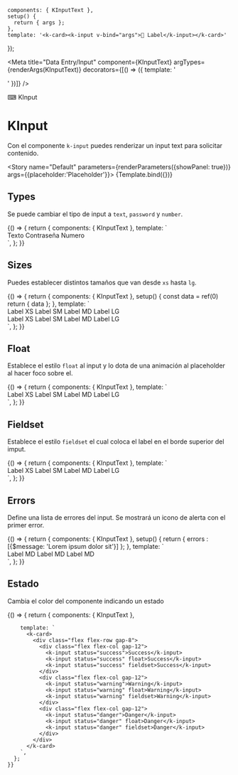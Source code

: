 
    components: { KInputText },
    setup() {
      return { args };
    },
    template: '<k-card><k-input v-bind="args">🦄 Label</k-input></k-card>'
});

<Meta title="Data Entry/Input" component={KInputText} argTypes={renderArgs(KInputText)} decorators={[() => ({ template: '<div class="flex items-center justify-center p-10"><story /></div>' })]} />

<SHead image="https://media2.giphy.com/media/SwImQhtiNA7io/giphy.gif?cid=ecf05e47z82yq5bzlbtacqrphv0r4tr1wtbmnhzeakchqa9a&rid=giphy.gif&ct=g">⌨ KInput</SHead>

# KInput
Con el componente `k-input` puedes renderizar un input text para solicitar contenido.

<Story name="Default" parameters={renderParameters({showPanel: true})} args={{placeholder:'Placeholder'}}>
  {Template.bind({})}
</Story>

<ArgsTable story="Default" />


## **Types**
Se puede cambiar el tipo de input a `text`, `password` y `number`.

<Canvas>
  <Story name="Types" argTypes={renderArgs(KInputText, {}, true)} parameters={renderParameters({showPanel: false})}>
    {() => {
      return {
        components: { KInputText },
        template: `
          <k-card>
            <div class="flex flex-col gap-6">
              <k-input type="text" placeholder="Texto">Texto</k-input>
              <k-input type="password" placeholder="Contraseña">Contraseña</k-input>
              <k-input type="number" placeholder="Numero">Numero</k-input>
            </div>
          </k-card>
        `,
      };
    }}
  </Story>
</Canvas>

## **Sizes**
Puedes establecer distintos tamaños que van desde `xs` hasta `lg`.

<Canvas>
  <Story name="Sizes" argTypes={renderArgs(KInputText, {}, true)} parameters={renderParameters({showPanel: false})}>
    {() => {
      return {
        components: { KInputText },
        setup() {
          const data = ref(0)
          return { data };
        },
        template: `
          <k-card>
            <div class="flex flex-row gap-8">
              <div class="flex flex-col gap-12">
                <k-input size="xs">Label XS</k-input>
                <k-input size="sm">Label SM</k-input>
                <k-input size="md">Label MD</k-input>
                <k-input size="lg">Label LG</k-input>
              </div>
              <div class="flex flex-col gap-12">
                <k-input size="xs" type="number" v-model="data">Label XS</k-input>
                <k-input size="sm" type="number" v-model="data">Label SM</k-input>
                <k-input size="md" type="number" v-model="data">Label MD</k-input>
                <k-input size="lg" type="number" v-model="data">Label LG</k-input>
              </div>
            </div>
          </k-card>
        `,
      };
    }}
  </Story>
</Canvas>


## **Float**
Establece el estilo `float` al input y lo dota de una animación al placeholder al hacer foco sobre el.

<Canvas>
  <Story name="Float" argTypes={renderArgs(KInputText, {}, true)} parameters={renderParameters({showPanel: false})}>
    {() => {
      return {
        components: { KInputText },
        template: `
          <k-card>
            <div class="flex flex-col gap-6">
              <k-input float label="label" size="xs" class="mr-4">Label XS</k-input>
              <k-input float size="sm" class="mr-4">Label SM</k-input>
              <k-input float size="md" class="mr-4">Label MD</k-input>
              <k-input float size="lg">Label LG</k-input>
            </div>
          </k-card>
        `,
      };
    }}
  </Story>
</Canvas>


## **Fieldset**
Establece el estilo `fieldset` el cual coloca el label en el borde superior del imput.

<Canvas>
  <Story name="Fieldset" argTypes={renderArgs(KInputText, {}, true)} parameters={renderParameters({showPanel: false})}>
    {() => {
      return {
        components: { KInputText },
        template: `
          <k-card>
            <div class="flex flex-col gap-6">
              <k-input fieldset size="xs" class="mr-4">Label XS</k-input>
              <k-input fieldset size="sm" class="mr-4">Label SM</k-input>
              <k-input fieldset size="md" class="mr-4">Label MD</k-input>
              <k-input fieldset size="lg">Label LG</k-input>
            </div>
          </k-card>
        `,
      };
    }}
  </Story>
</Canvas>


## **Errors**
Define una lista de errores del input. Se mostrará un icono de alerta con el primer error.

<Canvas>
  <Story name="Errors" argTypes={renderArgs(KInputText, {}, true)} parameters={renderParameters({showPanel: false})}>
    {() => {
      return {
        components: { KInputText },
        setup() {
          return { errors : [{$message: 'Lorem ipsum dolor sit'}] };
        },
        template: `
          <k-card>
            <div class="flex flex-col gap-8">
              <k-input :errors="errors">Label MD</k-input>
              <k-input float  :errors="errors">Label MD</k-input>
              <k-input fieldset :errors="errors">Label MD</k-input>
            </div>
          </k-card>
        `,
      };
    }}
  </Story>
</Canvas>

## **Estado**
Cambia el color del componente indicando un estado

<Canvas>
  <Story name="Status" argTypes={renderArgs(KInputText, {}, true)} parameters={renderParameters({showPanel: false})}>
    {() => {
      return {
        components: { KInputText },
   
        template: `
          <k-card>
            <div class="flex flex-row gap-8">
              <div class="flex flex-col gap-12">
                <k-input status="success">Success</k-input>
                <k-input status="success" float>Success</k-input>
                <k-input status="success" fieldset>Success</k-input>
              </div>
              <div class="flex flex-col gap-12">
                <k-input status="warning">Warning</k-input>
                <k-input status="warning" float>Warning</k-input>
                <k-input status="warning" fieldset>Warning</k-input>
              </div>
              <div class="flex flex-col gap-12">
                <k-input status="danger">Danger</k-input>
                <k-input status="danger" float>Danger</k-input>
                <k-input status="danger" fieldset>Danger</k-input>
              </div>
            </div>
          </k-card>
        `,
      };
    }}
  </Story>
</Canvas>